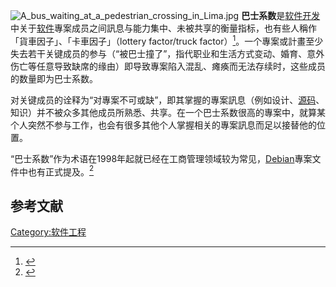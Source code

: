 {{NoteTA|G1=IT}}
[[File:A_bus_waiting_at_a_pedestrian_crossing_in_Lima.jpg|thumb]]
'''巴士系数'''是[[软件开发|软件开发]]中关于[[软件|软件]]專案成员之间訊息与能力集中、未被共享的衡量指标，也有些人稱作「貨車因子」、「卡車因子」（lottery factor/truck factor）<ref>{{cite web|url=http://www.agileadvice.com/2005/05/15/agilemanagement/truck-factor/|title=Truck Factor|date=May 15, 2005|last=Bowler|first=Michael|publisher=Agile Advice|access-date=2021-04-27|archive-date=2021-04-29|archive-url=https://web.archive.org/web/20210429072452/http://www.agileadvice.com/2005/05/15/agilemanagement/truck-factor/|dead-url=no}}</ref>。一个專案或計畫至少失去若干关键成员的参与（“被巴士撞了”，指代职业和生活方式变动、婚育、意外伤亡等任意导致缺席的缘由）即导致專案陷入混乱、瘫痪而无法存续时，这些成员的数量即为巴士系数。

对关键成员的诠释为“对專案不可或缺”，即其掌握的專案訊息（例如设计、[[源码|源码]]、知识）并不被众多其他成员所熟悉、共享。在一个巴士系数很高的專案中，就算某个人突然不参与工作，也会有很多其他个人掌握相关的專案訊息而足以接替他的位置。

“巴士系数”作为术语在1998年起就已经在工商管理领域较为常见{{cn}}，[[Debian|Debian]]專案文件中也有正式提及。<ref>{{cite mailing list|last=Reinholdtsen|first=Petter|title=Re: Resignation and uploads|date=2005-11-11|url=https://lists.debian.org/debian-devel/2005/11/msg00801.html|access-date=2014-02-27|archive-date=2021-01-21|archive-url=https://web.archive.org/web/20210121074415/https://lists.debian.org/debian-devel/2005/11/msg00801.html|dead-url=no}}</ref>

==参考文献==
{{reflist}}

[[Category:软件工程|Category:软件工程]]